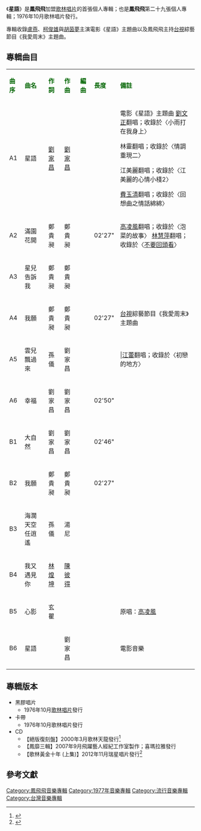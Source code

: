 {{Infobox album <!-- See Wikipedia:WikiProject_Albums -->
| name       = 星語
| type       = 專輯
| artist     = [[鳳飛飛|鳳飛飛]]
| cover      = 
| released   = 1976年10月
| genre      = [[國語流行音樂|國語流行音樂]]
| length     = 
| label      = 歌林唱片
<!-- 未知參數 | number     = KL-1100 -->
| producer   = 鄭貴昶／劉家昌
| prev_title = [[鳳飛飛金唱片第九集|鳳飛飛金唱片第九集]]
| prev_year  = 1976 <!-- 10月 -->
| next_title = [[永遠懷念的金曲|永遠懷念的金曲]]
| next_year  = 1976 <!-- 11月 -->
}}
《'''星語'''》是'''鳳飛飛'''加盟[[歌林唱片|歌林唱片]]的首張個人專輯；也是'''鳳飛飛'''第二十九張個人專輯；1976年10月歌林唱片發行。

專輯收錄[[盧燕|盧燕]]、[[柯俊雄|柯俊雄]]與[[胡茵夢|胡茵夢]]主演電影《星語》主題曲以及鳳飛飛主持[[台視|台視]]綜藝節目《我愛周末》主題曲。

==專輯曲目==
{| class="wikitable"
|-
| <font color=darkgreen>'''曲序'''</font> || <font color=darkgreen>'''曲名'''</font> || <font color=darkgreen>'''作詞'''</font> || <font color=darkgreen>'''作曲'''</font> || <font color=darkgreen>'''編曲'''</font>|| <font color=darkgreen>'''長度'''</font>  || <font color=darkgreen>'''備註'''</font>
|-
| A1 ||星語||[[劉家昌|劉家昌]]||[[劉家昌|劉家昌]]|| ||||電影《星語》主題曲
[[劉文正|劉文正]]翻唱；收錄於〈小雨打在我身上〉

林靈翻唱；收錄於〈情調重現二〉

江美麗翻唱；收錄於〈江美麗的心情小棧2〉

[[費玉清|費玉清]]翻唱；收錄於〈回想曲之情話綿綿〉
|-
| A2||滿園花開||鄭貴昶|| 鄭貴昶 || ||02'27" ||[[高凌風|高凌風]]翻唱；收錄於〈泡菜的故事〉
[[林慧萍|林慧萍]]翻唱；收錄於〈[[不要回頭看|不要回頭看]]〉
|-
| A3 ||星兒告訴我|| 鄭貴昶 ||鄭貴昶|| || || 
|-
| A4 || 我願 || 鄭貴昶 ||鄭貴昶|| ||02'27" ||[[台視|台視]]綜藝節目《我愛周末》主題曲
|-
| A5 ||雲兒飄過來||孫儀||劉家昌|| || |||[[江蕾|江蕾]]翻唱；收錄於〈初戀的地方〉
|-
| A6 ||幸福||劉家昌||劉家昌|| ||02'50"||
|-
| B1 ||大自然||劉家昌||劉家昌|| ||02'46"  || 
|-
| B2 || 我願 || 鄭貴昶 ||鄭貴昶|| ||02'27" ||
|-
| B3 ||海濶天空任逍遙|| 孫儀 || 湯尼 || ||  ||
|-
| B4 ||我又遇見你|| [[林煌坤|林煌坤]] || [[陳彼得|陳彼得]] || ||  ||
|-
| B5 ||心影||玄瞿|||| ||  ||原唱：[[高凌風|高凌風]]
|-
| B6 ||星語|| ||劉家昌|| || ||電影音樂
|}

== 專輯版本 ==
*黑膠唱片
**1976年10月[[歌林唱片|歌林唱片]]發行
*卡帶
**1976年10月歌林唱片發行
*CD
**【絕版復刻盤】2000年3月歌林天龍發行<ref>{{Cite web |url=http://www.5music.com.tw/CDList-C.asp?cdno=425425707962 |title=〈星語〉歌林唱片絕版復刻盤系列 |access-date=2016-04-22 |archive-date=2019-06-11 |archive-url=https://web.archive.org/web/20190611041218/http://www.5music.com.tw/CDList-C.asp?cdno=425425707962 |dead-url=no }}</ref>
**【鳳靡三輯】2007年9月飛躍藝人經紀工作室製作；喜瑪拉雅發行
**【歌林黃金十年 (上集)】2012年11月瑞星唱片發行<ref>{{Cite web |url=http://www.5music.com.tw/CDList-C.asp?cdno=433475679492 |title=〈歌林黃金十年 上集之星語〉復刻版系列 |access-date=2016-04-22 |archive-date=2019-06-04 |archive-url=https://web.archive.org/web/20190604195638/http://www.5music.com.tw/CDList-C.asp?cdno=433475679492 |dead-url=no }}</ref>

==參考文獻==
{{reflist}}
[[Category:鳳飛飛音樂專輯|Category:鳳飛飛音樂專輯]]
[[Category:1977年音樂專輯|Category:1977年音樂專輯]]
[[Category:流行音樂專輯|Category:流行音樂專輯]]
[[Category:台灣音樂專輯|Category:台灣音樂專輯]]